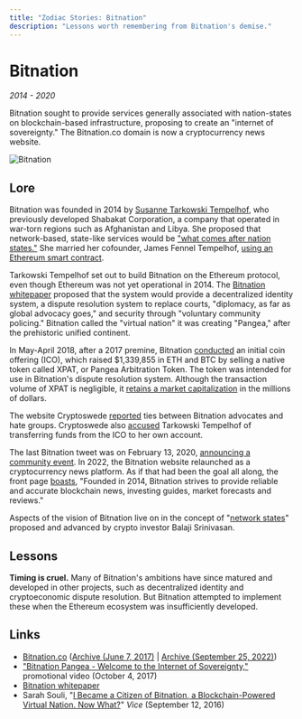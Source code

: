 ```yaml
---
title: "Zodiac Stories: Bitnation"
description: "Lessons worth remembering from Bitnation's demise."
---
```


# Bitnation

*2014 - 2020*

Bitnation sought to provide services generally associated with nation-states on blockchain-based infrastructure, proposing to create an "internet of sovereignty." The Bitnation.co domain is now a cryptocurrency news website.

![Bitnation](/Bitnation.jpg)

## Lore

Bitnation was founded in 2014 by [Susanne Tarkowski Tempelhof](https://fr.linkedin.com/in/susannetarkowski), who previously developed Shabakat Corporation, a company that operated in war-torn regions such as Afghanistan and Libya. She proposed that network-based, state-like services would be ["what comes after nation states."](https://www.youtube.com/watch?v=CKkLd1DFk9I) She married her cofounder, James Fennel Tempelhof, [using an Ethereum smart contract](https://www.cryptoswede.com/bitnation-xpat-cryptocurrency/).

Tarkowski Tempelhof set out to build Bitnation on the Ethereum protocol, even though Ethereum was not yet operational in 2014. The [Bitnation whitepaper](https://github.com/Bit-Nation/BITNATION-Constitution/blob/master/Bitnation%20Whitepaper%202014.pdf) proposed that the system would provide a decentralized identity system, a dispute resolution system to replace courts, "diplomacy, as far as global advocacy goes," and security through "voluntary community policing." Bitnation called the "virtual nation" it was creating "Pangea," after the prehistoric unified continent.

In May-April 2018, after a 2017 premine, Bitnation [conducted](https://icomarks.com/ico/bitnation) an initial coin offering (ICO), which raised $1,339,855 in ETH and BTC by selling a native token called XPAT, or Pangea Arbitration Token. The token was intended for use in Bitnation's dispute resolution system. Although the transaction volume of XPAT is negligible, it [retains a market capitalization](https://nomics.com/assets/xpat-pangea-arbitration-token-bitnation) in the millions of dollars.

The website Cryptoswede [reported](https://www.cryptoswede.com/bitnation-xpat-cryptocurrency/) ties between Bitnation advocates and hate groups. Cryptoswede also [accused](https://www.cryptoswede.com/bitnation-xpat-upadate/) Tarkowski Tempelhof of transferring funds from the ICO to her own account.

The last Bitnation tweet was on February 13, 2020, [announcing a community event](https://twitter.com/MyBitNation/status/1228030974786777090). In 2022, the Bitnation website relaunched as a cryptocurrency news platform. As if that had been the goal all along, the front page [boasts](https://web.archive.org/web/20220925213442/https://bitnation.co/), "Founded in 2014, Bitnation strives to provide reliable and accurate blockchain news, investing guides, market forecasts and reviews."

Aspects of the vision of Bitnation live on in the concept of "[network states](https://thenetworkstate.com/)" proposed and advanced by crypto investor Balaji Srinivasan.

## Lessons

**Timing is cruel.** Many of Bitnation's ambitions have since matured and developed in other projects, such as decentralized identity and cryptoeconomic dispute resolution. But Bitnation attempted to implement these when the Ethereum ecosystem was insufficiently developed.

## Links

- [Bitnation.co](https://bitnation.co/) ([Archive (June 7, 2017)](https://web.archive.org/web/20170610004827/https://bitnation.co/) | [Archive (September 25, 2022)](https://web.archive.org/web/20220925213442/https://bitnation.co/))
- ["Bitnation Pangea - Welcome to the Internet of Sovereignty,"](https://www.youtube.com/watch?v=CL4eM9JyL08) promotional video (October 4, 2017)
- [Bitnation whitepaper](https://github.com/Bit-Nation/BITNATION-Constitution/blob/master/Bitnation%20Whitepaper%202014.pdf)
- Sarah Souli, "[I Became a Citizen of Bitnation, a Blockchain-Powered Virtual Nation. Now What?](https://www.vice.com/en/article/xyg5x7/bitnation-or-bust)" *Vice* (September 12, 2016)